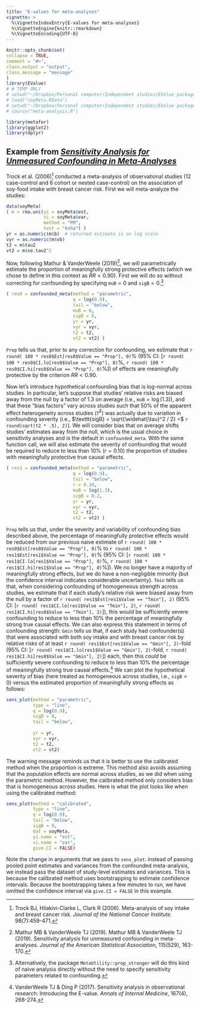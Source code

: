 ```yaml
---
title: "E-values for meta-analyses"
vignette: >
  %\VignetteIndexEntry{E-values for meta-analyses}
  %\VignetteEngine{knitr::rmarkdown}
  %\VignetteEncoding{UTF-8}
---
```

  
```r
knitr::opts_chunk$set(
collapse = TRUE,
comment = "#>",
class.output = "output",
class.message = "message"
)
library(EValue)
# # TEMP ONLY
# setwd("~/Dropbox/Personal computer/Independent studies/EValue package/evalue_package_git/EValue/data")
# load("soyMeta.RData")
# setwd("~/Dropbox/Personal computer/Independent studies/EValue package/evalue_package_git/EValue/R")
# source("meta-analysis.R")

library(metafor)
library(ggplot2)
library(dplyr)
```



## Example from [*Sensitivity Analysis for Unmeasured Confounding in Meta-Analyses*](https://www.tandfonline.com/doi/full/10.1080/01621459.2018.1529598)

Trock et al. (2006)^[Trock BJ, Hilakivi-Clarke L, Clark R (2006). Meta-analysis of soy intake and breast cancer risk. *Journal of the National Cancer Institute*. 98(7):459-471.] conducted a meta-analysis of observational studies (12 case-control and 6 cohort or nested case-control) on the association of soy-food intake with breast cancer risk. First we will meta-analyze the studies:

```r
data(soyMeta)
( m = rma.uni(yi = soyMeta$est,
              vi = soyMeta$var,
              method = "PM",
              test = "knha") )
yr = as.numeric(m$b)  # returned estimate is on log scale
vyr = as.numeric(m$vb) 
t2 = m$tau2
vt2 = m$se.tau2^2 
```
Now, following Mathur & VanderWeele (2019)^[Mathur MB & VanderWeele TJ (2019). Mathur MB & VanderWeele TJ (2019). Sensitivity analysis for unmeasured confounding in meta-analyses. *Journal of the American Statistical Association*, 115(529), 163-170.], we will parametrically estimate the proportion of meaningfully strong protective effects (which we chose to define in this context as $RR<0.90$). First we will do so without correcting for confounding by specifying $\texttt{muB} = 0$ and $\texttt{sigB} = 0$.^[Alternatively, the package $\texttt{MetaUtility::prop_stronger}$ will do this kind of naive analysis directly without the need to specify sensitivity parameters related to confounding.]


```r
( res0 = confounded_meta(method = "parametric",
                         q = log(0.9),
                         tail = "below",
                         muB = 0,
                         sigB = 0,
                         yr = yr, 
                         vyr = vyr,
                         t2 = t2,
                         vt2 = vt2) )
```
$\texttt{Prop}$ tells us that, prior to any correction for confounding, we estimate that `r round( 100 * res0$Est[res0$Value == "Prop"], 0)`% (95% CI: [`r round( 100 * res0$CI.lo[res0$Value == "Prop"], 0)`%, `r round( 100 * res0$CI.hi[res0$Value == "Prop"], 0)`%]) of effects are meaningfully protective by the criterion $RR<0.90$.

Now let's introduce hypothetical confounding bias that is log-normal across studies. In particular, let's suppose that studies' relative risks are biased away from the null by a factor of 1.3 on average (i.e., $\texttt{muB} = \log{(1.3)}$), and that these "bias factors" vary across studies such that 50% of the apparent effect heterogeneity across studies ($\widehat{\tau}^2$) was actually due to variation in confounding severity (i.e., $\texttt{sigB} = \sqrt{\widehat{\tau}^2 / 2} =$ `r round(sqrt(t2 * .5), 2)`). We will consider bias that on average shifts studies' estimates away from the null, which is the usual choice in sensitivity analyses and is the default in $\texttt{confounded_meta}$. With the same function call, we will also estimate the severity of confounding that would be required to reduce to less than 10% ($r=0.10$) the proportion of studies with meaningfully protective true causal effects.  


```r
( res1 = confounded_meta(method = "parametric",
                         q = log(0.9),
                         tail = "below",
                         r = 0.10,
                         muB = log(1.3),
                         sigB = 0.2,
                         yr = yr, 
                         vyr = vyr,
                         t2 = t2,
                         vt2 = vt2) )
```
$\texttt{Prop}$ tells us that, under the severity and variability of confounding bias described above, the percentage of meaningfully protective effects would be reduced from our previous naive estimate of `r round( 100 * res0$Est[res0$Value == "Prop"], 0)`% to `r round( 100 * res1$Est[res1$Value == "Prop"], 0)`% (95% CI: [`r round( 100 * res1$CI.lo[res1$Value == "Prop"], 0)`%, `r round( 100 * res1$CI.hi[res1$Value == "Prop"], 0)`%]). We no longer have a majority of meaningfully strong effects, but we do have a non-negligible minority (but the confidence interval indicates considerable uncertainty). $\texttt{Tmin}$ tells us that, when considering confounding of homogeneous strength across studies, we estimate that if each study's relative risk were biased away from the null by a factor of `r round( res1$Est[res1$Value == "Tmin"], 2)` (95% CI: [`r round( res1$CI.lo[res1$Value == "Tmin"], 2)`, `r round( res1$CI.hi[res0$Value == "Tmin"], 2)`]), this would be sufficiently severe confounding to reduce to less than 10% the percentage of meaningfully strong true causal effects. We can also express this statement in terms of confounding strength: $\texttt{Gmin}$ tells us that, if each study had confounder(s) that were associated with both soy intake and with breast cancer risk by relative risks of at least `r round( res1$Est[res1$Value == "Gmin"], 2)`-fold (95% CI: [`r round( res1$CI.lo[res1$Value == "Gmin"], 2)`-fold, `r round( res1$CI.hi[res0$Value == "Gmin"], 2)`]) each, then this *could* be sufficiently severe confounding to reduce to less than 10% the percentage of meaningfully strong true causal effects.^[VanderWeele TJ & Ding P (2017). Sensitivity analysis in observational research: Introducing the E-value. *Annals of Internal Medicine*, 167(4), 268-274.] We can plot the hypothetical severity of bias (here treated as homogeneous across studies, i.e., $\texttt{sigB}=0$) versus the estimated proportion of meaningfully strong effects as follows:
```r
sens_plot(method = "parametric",
          type = "line",
          q = log(0.9),
          sigB = 0,
          tail = "below",
          
          yr = yr, 
          vyr = vyr,
          t2 = t2,
          vt2 = vt2)
```


The warning message reminds us that it is better to use the calibrated method when the proportion is extreme. This method also avoids assuming that the population effects are normal across studies, as we did when using the parametric method. However, the calibrated method only considers bias that is homogeneous across studies. Here is what the plot looks like when using the calibrated method: 

```r
sens_plot(method = "calibrated",
          type = "line",
          q = log(0.9),
          tail = "below",
          sigB = 0,
          dat = soyMeta,
          yi.name = "est",
          vi.name = "var",
          give.CI = FALSE)
```

Note the change in arguments that we pass to $\texttt{sens_plot}$: instead of passing pooled point estimates and variances from the confounded meta-analysis, we instead pass the dataset of study-level estimates and variances. This is because the calibrated method uses bootstrapping to estimate confidence intervals. Because the bootstrapping takes a few minutes to run, we have omitted the confidence interval via $\texttt{give.CI = FALSE}$ in this example.






